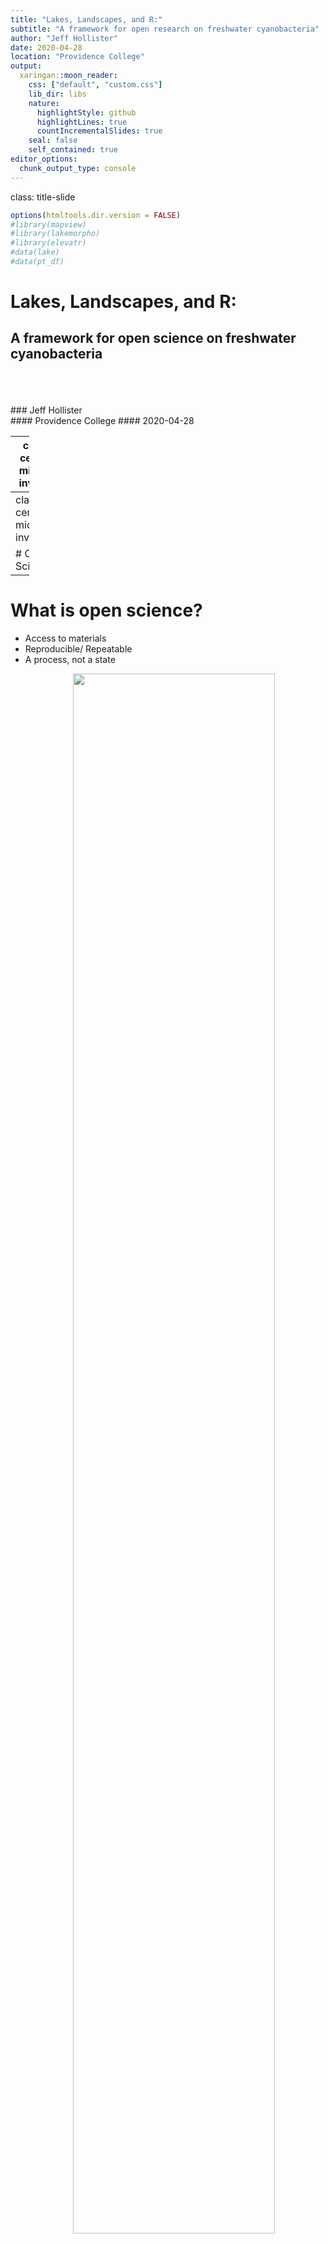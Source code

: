 ```yaml
---
title: "Lakes, Landscapes, and R:"
subtitle: "A framework for open research on freshwater cyanobacteria"
author: "Jeff Hollister"
date: 2020-04-28
location: "Providence College"
output:
  xaringan::moon_reader:
    css: ["default", "custom.css"]
    lib_dir: libs
    nature:
      highlightStyle: github
      highlightLines: true
      countIncrementalSlides: true
    seal: false
    self_contained: true
editor_options: 
  chunk_output_type: console
---
```

class: title-slide   

```r
options(htmltools.dir.version = FALSE)
#library(mapview)
#library(lakemorpho)
#library(elevatr)
#data(lake)
#data(pt_df)
```

# Lakes, Landscapes, and R:
## A framework for open science on freshwater cyanobacteria
</br>
</br>
</br>
### Jeff Hollister
</br>
#### Providence College
#### 2020-04-28

---
class: center, middle, inverse

# Twitter and Photos?

[![](figure/jonah_hill_ok.gif)](https://giphy.com/gifs/reaction-R459x856IfF6w)

### \#rspatial \#rstats \#cyanobacteria 
### @jhollist

---
class: center, middle, inverse

# Open Science?

---

# What is open science? 

- Access to materials     
- Reproducible/ Repeatable    
- A process, not a state                       

<a href="https://www.flickr.com/photos/lofink/4344960203"><img src="figure/open_sign_4344960203_821cb56ec9_o_resize.jpg" style="height: 80%; width: 80%; margin-left: 100px"></img></a>

---
# Open Science Solutions

- Open Access
- <span style="color: lightgrey;">Open Data</span>
- <span style="color: lightgrey;">Open Source Code</span>

.center[[![oa](figure/oa_dr_evil.jpg)](https://memecreator.org/meme/open-access)]

---
# Open Science Solutions

- <span style="color: lightgrey;">Open Access</span>
- Open Data
- <span style="color: lightgrey;">Open Source Code</span>

.center[[![data](figure/data_article.jpg)](https://blogs.uoregon.edu/datamanagement/2017/02/14/lydweek-2017-2/)]

---
# Open Science Solutions

- <span style="color: lightgrey;">Open Access</span>
- <span style="color: lightgrey;">Open Data</span>
- Open Source Code

.center[[![programmer](figure/programmer.png)](https://rforcats.net)]

---
# R and Landscape Ecology

```r
library(rvest)
library(dplyr)
library(stringr)
library(purrr)
library(tidyr)
library(hrbrthemes)
library(ggplot2)
library(readr)
ggp <- read_csv("le_lang_year.csv") %>%
  filter(year > 2004) %>%
  gather(language, cites, r:excel) %>%
  mutate(percent = round(cites/num_articles*100, 2)) %>%
  ggplot(aes(x = year, y = percent, color = language)) +
  #geom_point() +
  geom_smooth(se = FALSE, size = 1.5) +
  theme_ipsum_rc(base_size = 11, axis_title_size = 11) +
  scale_color_manual(values = c("darksalmon","darkgoldenrod","darkblue",
                                "darkred","darkgrey")) +
  scale_x_continuous(labels = seq(2005,2020,by=4),
                       breaks = seq(2005,2020,by=4)) +
  scale_y_continuous(labels = seq(0, 30, by = 5),
                     breaks = seq(0,30,by=5))
  labs(y = "percent of articles")
ggsave(plot = ggp, filename = "figure/r_lang.png", width = 8, height = 6, units = "in",
       dpi = 600)
```

.center[<a href="https://github.com/jhollist/lakes_landscapes_r/blob/master/le_r_cites.R"><img src="figure/r_lang.png" style="width: 80%;"></img></a>]

.footnote[Text mining facilitated by [rOpenSci's](https://ropensci.org) awesome [`fulltext`](https://CRAN.R-project.org/package=fulltext) package]

---
# R, Spatial Data, and Landscape Ecology

.left-column[

## Foundations

- 2003 - 2016/Present
  - [`sp`](https://CRAN.R-project.org/package=sp) 
  - [`rgdal`](https://CRAN.R-project.org/package=rgdal)
  - [`raster`](https://CRAN.R-project.org/package=raster)
  - [`rgeos`](https://CRAN.R-project.org/package=rgeos)
- 2016 - Present
  - [`sf`](https://CRAN.R-project.org/package=sf)
  - [`raster`](https://CRAN.R-project.org/package=raster)
- Present - Very Near Future
  - [`stars`](https://CRAN.R-project.org/package=stars)
  - [`terra`](https://CRAN.R-project.org/package=terra)
<img src="figure/Rlogo.png" style="width: 100%; margin-top: 50px; margin-left: -50px;"></img>
]

.right-column[

## Supporting Packages (Missing many!)
- Visualization/Mapping
  - [`mapview`](https://CRAN.R-project.org/package=mapview) and [`leaflet`](https://CRAN.R-project.org/package=leaflet)
  - [`tmap`](https://CRAN.R-project.org/package=tmap)
  - [`ggplot2`](https://CRAN.R-project.org/package=ggplot2)
- Data and API Packages
  - [`FedData`](https://CRAN.R-project.org/package=FedData)
  - [`tidycensus`](https://CRAN.R-project.org/package=tidycensus)
  - [`spocc`](https://CRAN.R-project.org/package=spocc) 
  - [`opencage`](https://CRAN.R-project.org/package=opencage)
- Landscape Ecology 
  - [`landscapemetrics`](https://CRAN.R-project.org/package=landscapemetrics)
  - [`landsat`](https://CRAN.R-project.org/package=landsat)
  - [`SDMtools`](https://CRAN.R-project.org/package=SDMTools)
  - [`nlmr`](https://CRAN.R-project.org/package=NLMR)
  - [`landscapetools`](https://CRAN.R-project.org/package=landscapetools)

<img src="figure/LAND_Cover.jpg" style="width: 60%; margin-top: 10px; margin-left: 40px;"></img>
]
---
class: center, middle, inverse

# R, lakes, and cyanobacteria at USEPA 

---

# Who are we?

.left-column[
- Ecologists 
- 2 FTE
  - Myself
  - Betty Kreakie
- 1 Post-doc
  - Stephen Shivers
- 1 Research associate
  - Sophie Fournier
- Alums
  - Bryan Milstead
  - Farnaz Nojavan
]

.right-column[
<img src="figure/comp_eco_crew.jpg" style="margin-left: 25px; margin-top: -50px;"></img>
]

---

# What do we do? 

- Apply computational approaches to understand water quality impacts in lakes
- Focus on cyanobacteria
- Multiple Scales
- Open Science
- Use R
    - Analysis
    - Sharing code
    - Solve common problems

![The workflow](figure/cyano_model_function.jpg)

---

# R to solve common problems

  - `lakemorpho`
  - `elevatr`
  - `goatscape` (in development)
  
<a href = "figure/computer GIF-source.gif"><img src="figure/computer GIF-source.gif" style="width: 80%; height: 80%; margin-left: 10%;"></img></a>
---

# `lakemorpho`

.footnote[Package URL: <https://cran.r-project.org/package=lakemorpho>]

.left-column[
- Lake morphometry metrics in R
- `sp`, `rgdal`, `rgeos`, and `raster`
- `sf` support to be added
- [National Lake Morphometry](https://edg.epa.gov/metadata/catalog/search/resource/details.page?uuid=%7B495CBAED-9BB9-49B4-80A7-1C91DE5FCA95%7D)
- [NHD Plus](https://s3.amazonaws.com/nhdplus/NHDPlusV21/Documentation/NHDPlusV2_User_Guide.pdf#page=52)
- [Hollister and Milstead (2010)](http://dx.doi.org/10.1080/07438141.2010.504321)
- [Hollister *et. al.* (2011)](http://dx.doi.org/10.1371/journal.pone.0025764)
- [Hollister and Stachelek (2017)](https://f1000research.com/articles/6-1718/v1)
]

.right-column[
<!--![lm demo](figure/lakemorpho_demo.gif)-->
<img src="figure/lakemorpho_demo.gif" style="margin-top: -30px; margin-left: -15px; max-width: 120%;"></img>
]
---

# `elevatr`

.footnote[Package URL: <https://cran.r-project.org/package=elevatr>]

.left-column[
- Access elevation data in R
  - ~~Mapzen~~
      - closed!
  - AWS
  - USGS
- Built off of `sp`, `rgdal`, `rgeos`, and `raster` suite
- `sf` support to be added
- Incorporate <https://www.nextzen.org/>

]

.right-column[
<!--![elevatr](figure/elevatr_demo.gif)-->
<img src="figure/elevatr_demo.gif" style="margin-top: -30px; margin-left: -15px; max-width: 120%;"></img>
]

---

# Thanks!
.left-column[
.center[
**Jeff Hollister**</br>
US EPA </br>
Atlantic Ecology Division </br>
Narragansett, RI </br>
email: [hollister.jeff@epa.gov](mailto:hollister.jeff@epa.gov) </br>
twitter: [@jhollist](https://twitter.com/jhollist) </br>
github: [jhollist](https://github.com/jhollist) </br>
]]

.right-column[
.center[
**Bryan Milstead**</br>
US EPA </br>
Atlantic Ecology Division </br>
Narragansett, RI </br>
email: [milstead.bryan@epa.gov](mailto:milstead.bryan@epa.gov) </br>
twitter: [@willbmisled](https://twitter.com/willbmisled) </br>
github: [willbmisled](https://github.com/willbmisled) </br>
]]


.footnote[
**Package acknowledgements**
- Slides created with [`xaringan`](https://cran.r-project.org/package=xaringan) 
- Figures created with [`ggplot2`](https://cran.r-project.org/package=ggplot2) and [`hrbrthemes`](https://cran.r-project.org/package=hrbrthemes)
- Data analysis made **MUCH** easier with the [`tidyverse`](https://cran.r-project.org/package=tidyverse)
- Text mining of Landscape Ecology done with [`fulltext`](https://cran.r-project.org/package=fulltext) and [`rcrossref`](https://cran.r-project.org/package=rcrossref)

**Slides and Source Code**
- Slides: <https://jwhollister.com/lakes_landscapes_r>
- Repo: <https://github.com/jhollist/lakes_landscapes_r>
]
